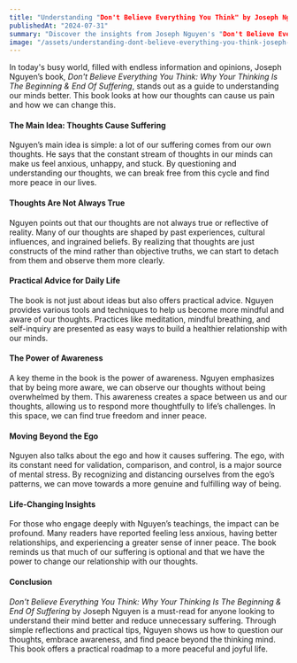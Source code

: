 ```yaml
---
title: "Understanding "Don't Believe Everything You Think" by Joseph Nguyen"
publishedAt: "2024-07-31"
summary: "Discover the insights from Joseph Nguyen's "Don't Believe Everything You Think" and learn how to reduce suffering by understanding and questioning your thoughts. Explore practical tips for a more peaceful and mindful life."
image: "/assets/understanding-dont-believe-everything-you-think-joseph-nguyen.jpg"
---
```


In today's busy world, filled with endless information and opinions, Joseph Nguyen’s book, _Don't Believe Everything You Think: Why Your Thinking Is The Beginning & End Of Suffering_, stands out as a guide to understanding our minds better. This book looks at how our thoughts can cause us pain and how we can change this.

#### The Main Idea: Thoughts Cause Suffering

Nguyen’s main idea is simple: a lot of our suffering comes from our own thoughts. He says that the constant stream of thoughts in our minds can make us feel anxious, unhappy, and stuck. By questioning and understanding our thoughts, we can break free from this cycle and find more peace in our lives.

#### Thoughts Are Not Always True

Nguyen points out that our thoughts are not always true or reflective of reality. Many of our thoughts are shaped by past experiences, cultural influences, and ingrained beliefs. By realizing that thoughts are just constructs of the mind rather than objective truths, we can start to detach from them and observe them more clearly.

#### Practical Advice for Daily Life

The book is not just about ideas but also offers practical advice. Nguyen provides various tools and techniques to help us become more mindful and aware of our thoughts. Practices like meditation, mindful breathing, and self-inquiry are presented as easy ways to build a healthier relationship with our minds.

#### The Power of Awareness

A key theme in the book is the power of awareness. Nguyen emphasizes that by being more aware, we can observe our thoughts without being overwhelmed by them. This awareness creates a space between us and our thoughts, allowing us to respond more thoughtfully to life’s challenges. In this space, we can find true freedom and inner peace.

#### Moving Beyond the Ego

Nguyen also talks about the ego and how it causes suffering. The ego, with its constant need for validation, comparison, and control, is a major source of mental stress. By recognizing and distancing ourselves from the ego’s patterns, we can move towards a more genuine and fulfilling way of being.

#### Life-Changing Insights

For those who engage deeply with Nguyen’s teachings, the impact can be profound. Many readers have reported feeling less anxious, having better relationships, and experiencing a greater sense of inner peace. The book reminds us that much of our suffering is optional and that we have the power to change our relationship with our thoughts.

#### Conclusion

_Don't Believe Everything You Think: Why Your Thinking Is The Beginning & End Of Suffering_ by Joseph Nguyen is a must-read for anyone looking to understand their mind better and reduce unnecessary suffering. Through simple reflections and practical tips, Nguyen shows us how to question our thoughts, embrace awareness, and find peace beyond the thinking mind. This book offers a practical roadmap to a more peaceful and joyful life.
